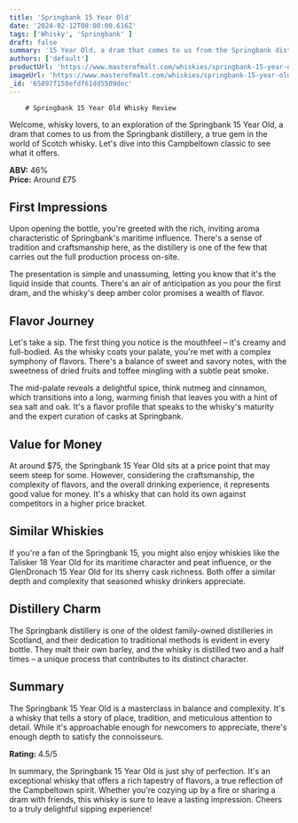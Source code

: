 ```yaml
---
title: 'Springbank 15 Year Old'
date: '2024-02-12T08:00:00.616Z'
tags: ['Whisky', 'Springbank' ]
draft: false
summary: '15 Year Old, a dram that comes to us from the Springbank distillery, a true gem in the world of Scotch whisky. Let s dive into thi...'
authors: ['default']
productUrl: 'https://www.masterofmalt.com/whiskies/springbank-15-year-old-whisky/'
imageUrl: 'https://www.masterofmalt.com/whiskies/springbank-15-year-old-whisky.jpg'
_id: '65897f158efdf61dd5509dec'
---
```

        
        # Springbank 15 Year Old Whisky Review

Welcome, whisky lovers, to an exploration of the Springbank 15 Year Old, a dram that comes to us from the Springbank distillery, a true gem in the world of Scotch whisky. Let's dive into this Campbeltown classic to see what it offers.

**ABV:** 46%  
**Price:** Around £75

## First Impressions
Upon opening the bottle, you're greeted with the rich, inviting aroma characteristic of Springbank's maritime influence. There's a sense of tradition and craftsmanship here, as the distillery is one of the few that carries out the full production process on-site.

The presentation is simple and unassuming, letting you know that it's the liquid inside that counts. There's an air of anticipation as you pour the first dram, and the whisky's deep amber color promises a wealth of flavor.

## Flavor Journey
Let's take a sip. The first thing you notice is the mouthfeel – it's creamy and full-bodied. As the whisky coats your palate, you're met with a complex symphony of flavors. There's a balance of sweet and savory notes, with the sweetness of dried fruits and toffee mingling with a subtle peat smoke.

The mid-palate reveals a delightful spice, think nutmeg and cinnamon, which transitions into a long, warming finish that leaves you with a hint of sea salt and oak. It's a flavor profile that speaks to the whisky's maturity and the expert curation of casks at Springbank.

## Value for Money
At around $75, the Springbank 15 Year Old sits at a price point that may seem steep for some. However, considering the craftsmanship, the complexity of flavors, and the overall drinking experience, it represents good value for money. It's a whisky that can hold its own against competitors in a higher price bracket.

## Similar Whiskies
If you're a fan of the Springbank 15, you might also enjoy whiskies like the Talisker 18 Year Old for its maritime character and peat influence, or the GlenDronach 15 Year Old for its sherry cask richness. Both offer a similar depth and complexity that seasoned whisky drinkers appreciate.

## Distillery Charm
The Springbank distillery is one of the oldest family-owned distilleries in Scotland, and their dedication to traditional methods is evident in every bottle. They malt their own barley, and the whisky is distilled two and a half times – a unique process that contributes to its distinct character.

## Summary
The Springbank 15 Year Old is a masterclass in balance and complexity. It's a whisky that tells a story of place, tradition, and meticulous attention to detail. While it's approachable enough for newcomers to appreciate, there's enough depth to satisfy the connoisseurs.

**Rating:** 4.5/5

In summary, the Springbank 15 Year Old is just shy of perfection. It's an exceptional whisky that offers a rich tapestry of flavors, a true reflection of the Campbeltown spirit. Whether you're cozying up by a fire or sharing a dram with friends, this whisky is sure to leave a lasting impression. Cheers to a truly delightful sipping experience!
      